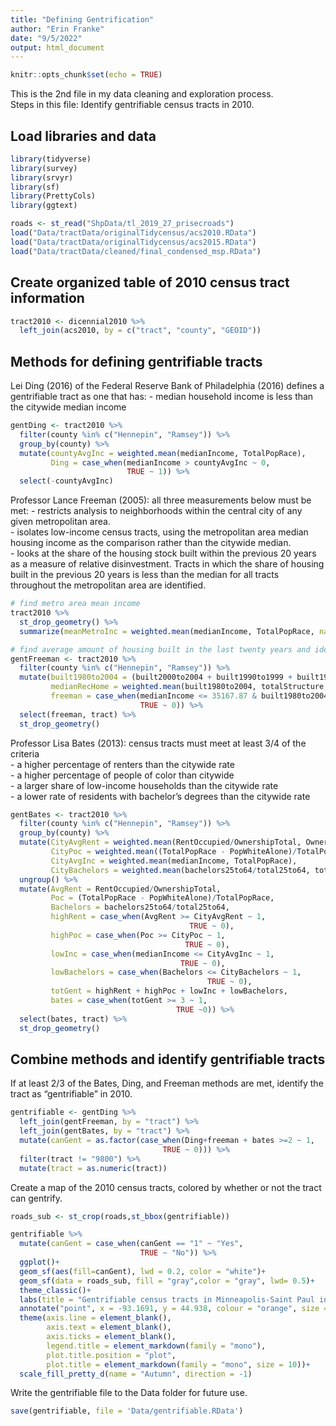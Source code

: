 ```yaml
---
title: "Defining Gentrification"
author: "Erin Franke"
date: "9/5/2022"
output: html_document
---
```


```r
knitr::opts_chunk$set(echo = TRUE)
```

This is the 2nd file in my data cleaning and exploration process. \
Steps in this file: Identify gentrifiable census tracts in 2010. \

## Load libraries and data 

```r
library(tidyverse)
library(survey)
library(srvyr)
library(sf)
library(PrettyCols)
library(ggtext)
```

```r
roads <- st_read("ShpData/tl_2019_27_prisecroads")
load("Data/tractData/originalTidycensus/acs2010.RData")
load("Data/tractData/originalTidycensus/acs2015.RData")
load("Data/tractData/cleaned/final_condensed_msp.RData")
```

## Create organized table of 2010 census tract information

```r
tract2010 <- dicennial2010 %>%
  left_join(acs2010, by = c("tract", "county", "GEOID"))


```

## Methods for defining gentrifiable tracts

Lei Ding (2016) of the Federal Reserve Bank of Philadelphia (2016) defines a gentrifiable tract as one that has: 
- median household income is less than the citywide median income

```r
gentDing <- tract2010 %>%
  filter(county %in% c("Hennepin", "Ramsey")) %>%
  group_by(county) %>%
  mutate(countyAvgInc = weighted.mean(medianIncome, TotalPopRace), 
         Ding = case_when(medianIncome > countyAvgInc ~ 0, 
                          TRUE ~ 1)) %>%
  select(-countyAvgInc)
```

Professor Lance Freeman (2005): all three measurements below must be met:
- restricts analysis to neighborhoods within the central city of any given metropolitan area. \
- isolates low-income census tracts, using the metropolitan area median housing income as the comparison rather than the citywide median. \
- looks at the share of the housing stock built within the previous 20 years as a measure of relative disinvestment. Tracts in which the share of housing built in the previous 20 years is less than the median for all tracts throughout the metropolitan area are identified.

```r
# find metro area mean income
tract2010 %>%
  st_drop_geometry() %>%
  summarize(meanMetroInc = weighted.mean(medianIncome, TotalPopRace, na.rm = TRUE))

# find average amount of housing built in the last twenty years and identify gentrifiable tracts accordingly
gentFreeman <- tract2010 %>%
  filter(county %in% c("Hennepin", "Ramsey")) %>%
  mutate(built1980to2004 = (built2000to2004 + built1990to1999 + built1980to1989)  / totalStructure, 
         medianRecHome = weighted.mean(built1980to2004, totalStructure, na.rm = TRUE), 
         freeman = case_when(medianIncome <= 35167.87 & built1980to2004 <= medianRecHome ~ 1, 
                             TRUE ~ 0)) %>%
  select(freeman, tract) %>%
  st_drop_geometry()
```

Professor Lisa Bates (2013): census tracts must meet at least 3/4 of the criteria \
- a higher percentage of renters than the citywide rate \
- a higher percentage of people of color than citywide \
- a larger share of low-income households than the citywide rate \
- a lower rate of residents with bachelor’s degrees than the citywide rate \

```r
gentBates <- tract2010 %>%
  filter(county %in% c("Hennepin", "Ramsey")) %>%
  group_by(county) %>%
  mutate(CityAvgRent = weighted.mean(RentOccupied/OwnershipTotal, OwnershipTotal),
         CityPoc = weighted.mean((TotalPopRace - PopWhiteAlone)/TotalPopRace, TotalPopRace), 
         CityAvgInc = weighted.mean(medianIncome, TotalPopRace), 
         CityBachelors = weighted.mean(bachelors25to64/total25to64, total25to64)) %>%
  ungroup() %>%
  mutate(AvgRent = RentOccupied/OwnershipTotal,
         Poc = (TotalPopRace - PopWhiteAlone)/TotalPopRace, 
         Bachelors = bachelors25to64/total25to64, 
         highRent = case_when(AvgRent >= CityAvgRent ~ 1, 
                                        TRUE ~ 0), 
         highPoc = case_when(Poc >= CityPoc ~ 1, 
                                       TRUE ~ 0), 
         lowInc = case_when(medianIncome <= CityAvgInc ~ 1, 
                                      TRUE ~ 0), 
         lowBachelors = case_when(Bachelors <= CityBachelors ~ 1, 
                                            TRUE ~ 0), 
         totGent = highRent + highPoc + lowInc + lowBachelors, 
         bates = case_when(totGent >= 3 ~ 1, 
                                     TRUE ~0)) %>%
  select(bates, tract) %>%
  st_drop_geometry()
```

## Combine methods and identify gentrifiable tracts

If at least 2/3 of the Bates, Ding, and Freeman methods are met, identify the tract as "gentrifiable" in 2010. 
```r
gentrifiable <- gentDing %>%
  left_join(gentFreeman, by = "tract") %>%
  left_join(gentBates, by = "tract") %>%
  mutate(canGent = as.factor(case_when(Ding+freeman + bates >=2 ~ 1, 
                                  TRUE ~ 0))) %>%
  filter(tract != "9800") %>%
  mutate(tract = as.numeric(tract))
```

Create a map of the 2010 census tracts, colored by whether or not the tract can gentrify. 
```r
roads_sub <- st_crop(roads,st_bbox(gentrifiable))

gentrifiable %>%
  mutate(canGent = case_when(canGent == "1" ~ "Yes", 
                             TRUE ~ "No")) %>%
  ggplot()+
  geom_sf(aes(fill=canGent), lwd = 0.2, color = "white")+
  geom_sf(data = roads_sub, fill = "gray",color = "gray", lwd= 0.5)+
  theme_classic()+
  labs(title = "Gentrifiable census tracts in Minneapolis-Saint Paul in 2010", fill = "Gentrifiable", x = "", y = "")+
  annotate("point", x = -93.1691, y = 44.938, colour = "orange", size = 1) +
  theme(axis.line = element_blank(), 
        axis.text = element_blank(), 
        axis.ticks = element_blank(),
        legend.title = element_markdown(family = "mono"),
        plot.title.position = "plot", 
        plot.title = element_markdown(family = "mono", size = 10))+
  scale_fill_pretty_d(name = "Autumn", direction = -1)
```

Write the gentrifiable file to the Data folder for future use. 
```r
save(gentrifiable, file = 'Data/gentrifiable.RData')
```





